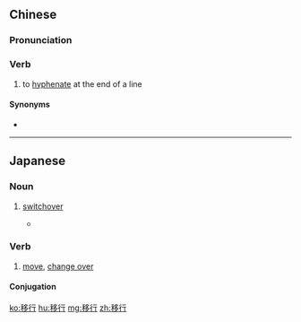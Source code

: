 ==Chinese==
{{zh-forms}}

===Pronunciation===
{{zh-pron
|m=yíháng
|cat=v
}}

===Verb===
{{zh-verb}}

# to [[hyphenate]] at the end of a line

====Synonyms====
* {{zh-l|轉行}}

----

==Japanese==
{{ja-kanjitab|い|こう|yomi=on}}

===Noun===
{{ja-noun|いこう}}

# [[switchover]]
#* {{RQ:Obama enzetsu}}
#*: {{ja-usex|だが我々の支持は、未だ'''移行'''が起こっていない諸国にまで拡がらねばならない。|だ が われわれ の しじ は、 いまだ '''いこう''' が おこって いない しょこく に まで ひろがらねば ならない。|But our support must also extend to nations where transitions have yet to take place.}}

===Verb===
{{ja-verb-suru|いこう}}

# [[move]], [[change over]]

====Conjugation====
{{ja-suru|いこう}}

[[ko:移行]]
[[hu:移行]]
[[mg:移行]]
[[zh:移行]]